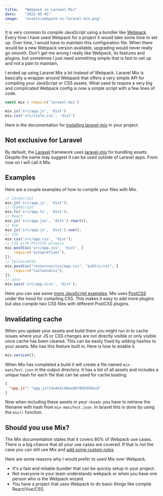 ```yaml
---
title:   "Webpack vs Laravel Mix"
date:    "2022-05-01"
image:   "assets/webpack-vs-laravel-mix.png"
---
```


It is very common to compile JavaScript using a bundler like [Webpack](https://webpack.js.org/). Every time I have used
Webpack for a project it would take some time to set up. Over time, I would have to maintain this configuration file.
When there would be a new Webpack version available, upgrading would never really go smooth. Don't get me wrong I really
like Webpack, its features and plugins, but sometimes I just need something simple that is fast to set up and not a pain
to
maintain.

I ended up using Laravel Mix a lot instead of Webpack. Laravel Mix is basically a wrapper around Webpack that offers a
very simple API for compiling your JavaScript or CSS assets. What used to require a very big and complicated Webpack
config is now a simple script with a few lines of code.

```js
const mix = require('laravel-mix')

mix.js('src/app.js', 'dist')
mix.css('src/style.css', 'dist')
```

Here is the documentation
for [installing laravel-mix](https://laravel-mix.com/docs/6.0/installation#stand-alone-projects) in your project.

## Not exclusive for Laravel

By default, the [Laravel](https://laravel.com) framework uses [laravel-mix](https://laravel-mix.com/) for bundling
assets. Despite the name may suggest it can be used outside of Laravel apps. From now on I will call it Mix.

## Examples

Here are a couple examples of how to compile your files with Mix.

```js
// JavaScript
mix.js('src/app.js', 'dist');
// TypeScript
mix.ts('src/app.ts', 'dist');
// React
mix.js('src/app.jsx', 'dist').react();
// Vue
mix.js('src/app.js', 'dist').vue();
// CSS
mix.css('src/app.css', 'dist');
// CSS with PostCSS plugins
mix.postCss('src/app.css', 'dist', [
    require('autoprefixer'),
]);
// TailwindCSS
mix.postCss("resources/css/app.css", "public/css", [
    require("tailwindcss"),
]);
// Sass
mix.sass('src/app.scss', 'dist');
```

Here you can see some [more JavaScript examples](https://laravel-mix.com/docs/6.0/examples). Mix
uses [PostCSS](https://postcss.org/) under the hood for compiling CSS. This makes it easy to add more plugins but also
compile two CSS files with different PostCSS plugins.

## Invalidating cache

When you update your assets and build them you might run in to cache issues where your JS or CSS changes are not
directly visible or only visible once cache has been cleared. This can be easily fixed by adding hashes to your assets.
Mix has this feature built in. Here is how to enable it.

```js
mix.version();
```

When Mix has completed a build it will create a file named `mix-manifest.json` in the output directory. It has a list of
all
assets and includes a unique hash for each file that can be used for cache busting.

```json
{
  "app.js": "app.js?id=8e5c48eadbfdd5458ec6"
}
```

Now when including these assets in your `<head>` you have to retrieve the filename with hash from `mix-manifest.json`.
In
laravel this is done by using the `mix()` function.

## Should you use Mix?

The Mix documentation states that it covers 80% of Webpack use cases. There is a big chance that all your use cases are
covered. If that is not the case you can still use Mix
and [add some custom rules](https://laravel-mix.com/docs/6.0/api#overridefnwebpackconfig).

Here are some reasons why I would prefer to used Mix over
Webpack.

- It's a fast and reliable bundler that can be quickly setup in your project.
- Not everyone in your team understands webpack or when you have one person who is the Webpack wizard.
- You have a project that uses Webpack to do basic things like compile React/Vue/CSS.
